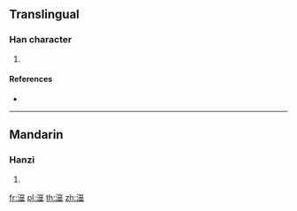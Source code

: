 {{character info/new}}
==Translingual==

===Han character===
{{Han char|rn=85|rad=水|as=11|sn=14|four=|canj=EUTC}}

# {{defn|Han|sort=水11}}

====References====
* {{Han ref|kx=0648.200|dkj=18198|dj=1058.070|hdz=31724.050|uh=6F42|ud=28482}}

----

==Mandarin==

===Hanzi===
{{cmn-hanzi|pin=[[hóng]] ([[hong2]])|wg=hung<sup>2</sup>}}

# {{defn|lang=cmn|sort=水11}}

[[fr:潂]]
[[pl:潂]]
[[th:潂]]
[[zh:潂]]